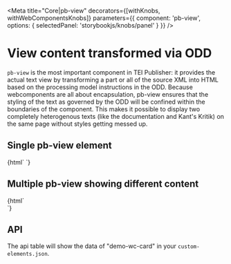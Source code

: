 
<Meta title="Core|pb-view" 
    decorators={[withKnobs, withWebComponentsKnobs]}
    parameters={{ component: 'pb-view', options: { selectedPanel: 'storybookjs/knobs/panel' } }}
/>

# View content transformed via ODD

`pb-view` is the most important component in TEI Publisher: it provides the actual text view by 
transforming a part or all of the source XML into HTML based on the processing model instructions 
in the ODD. Because webcomponents are all about encapsulation, pb-view ensures that the styling 
of the text as governed by the ODD will be confined within the boundaries of the component. 
This makes it possible to display two completely heterogenous texts (like the documentation 
and Kant's Kritik) on the same page without styles getting messed up.

## Single pb-view element

<Preview withToolbar>
  <Story name="Simple" height="220px">
    {html`
      <pb-page endpoint="http://localhost:8080/exist/apps/tei-publisher">
        <pb-document id="document1" path="test/kant_rvernunft_1781.TEI-P5.xml" odd="dta"></pb-document>
        <pb-view id="view1" src="document1" view="page" append-footnotes></pb-view>
      </pb-page>
    `}
  </Story>
</Preview>

## Multiple pb-view showing different content

<Preview withToolbar>
  <Story name="Multi" height="420px">
    {html`
      <pb-page endpoint="http://localhost:8080/exist/apps/tei-publisher">
        <pb-document id="document1" path="test/kant_rvernunft_1781.TEI-P5.xml" odd="dta"></pb-document>
        <pb-document id="document2" path="doc/documentation.xml" odd="docbook" view="div"></pb-document>
        <main>
            <pb-view src="document1" view="page" append-footnotes></pb-view>
            <pb-view src="document2" append-footnotes></pb-view>
        </main>
      </pb-page>
    `}
  </Story>
</Preview>

## API

The api table will show the data of "demo-wc-card" in your `custom-elements.json`.

<Props of="pb-view" />